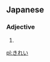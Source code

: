 ==Japanese==
===Adjective===
{{ja-adj|h|decl=な|rom=kirei}}
# {{japdef|綺麗|[[beautiful]], [[clean]]}}


[[pl:きれい]]